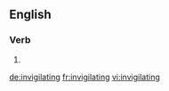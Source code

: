 ==English==

===Verb===
{{head|en|present participle}}

# {{present participle of|invigilate|lang=en|nocat=1}}

[[de:invigilating]]
[[fr:invigilating]]
[[vi:invigilating]]